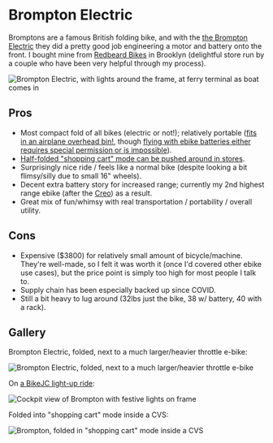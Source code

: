 # Brompton Electric
Bromptons are a famous British folding bike, and with the [the Brompton Electric](https://us.brompton.com/bikes/brompton-electric)
they did a pretty good job engineering a motor and battery onto the front. I bought mine from [Redbeard Bikes](https://g.page/RedbeardBikes) in Brooklyn (delightful store run by a couple who have been very helpful through my process).

![Brompton Electric, with lights around the frame, at ferry terminal as boat comes in](/renamed-imgs/brompton-lights-39th-ferry.png)

## Pros

* Most compact fold of all bikes (electric or not!); relatively portable ([fits in an airplane overhead bin!](https://www.google.com/search?q=brompton+overhead+bin&tbm=isch), though [flying with ebike batteries either requires special permission or is impossible](getting-started.md#flying)).
* [Half-folded "shopping cart" mode can be pushed around in stores](https://www.youtube.com/watch?v=m91tfT4AMLY).
* Surprisingly nice ride / feels like a normal bike (despite looking a bit flimsy/silly due to small 16" wheels).
* Decent extra battery story for increased range; currently my 2nd highest range ebike (after the [Creo](bikes.md#creo)) as a result.
* Great mix of fun/whimsy with real transportation / portability / overall utility.

## Cons

* Expensive ($3800) for relatively small amount of bicycle/machine. They're well-made, so I felt it was worth it (once I'd covered other ebike use cases), but the price point is simply too high for most people I talk to.
* Supply chain has been especially backed up since COVID.
* Still a bit heavy to lug around (32lbs just the bike, 38 w/ battery, 40 with a rack).

## Gallery

Brompton Electric, folded, next to a much larger/heavier throttle e-bike:

![Brompton Electric, folded, next to a much larger/heavier throttle e-bike](/renamed-imgs/brompton-foldies-meadow.png)

On [a BikeJC light-up ride](https://www.instagram.com/p/COqyBwPjZyP/):

![Cockpit view of Brompton with festive lights on frame](/renamed-imgs/brompton-cockpit-light-up-ride.png)

Folded into "shopping cart" mode inside a CVS:

![Brompton, folded in &quot;shopping cart&quot; mode inside a CVS](/renamed-imgs/brompton-folded-cvs.png)

